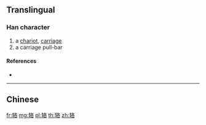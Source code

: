 {{character info/new}}
{{also|輅}}
==Translingual==

===Han character===
{{Han char|rn=159|rad=车|as=06|sn=10|four=|canj=KQHER|ids=⿰车各}}

# a [[chariot]], [[carriage]]
# a carriage pull-bar

====References====
* {{Han ref|kx=1250.241|hdz=53531.010|uh=8F82|ud=36738}}

----

==Chinese==
{{zh-see|輅}}

[[fr:辂]]
[[mg:辂]]
[[pl:辂]]
[[th:辂]]
[[zh:辂]]